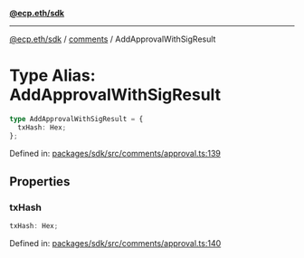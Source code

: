[**@ecp.eth/sdk**](../../index.mdx)

***

[@ecp.eth/sdk](/sdk-reference/index.mdx) / [comments](/sdk-reference/comments/index.mdx) / AddApprovalWithSigResult

# Type Alias: AddApprovalWithSigResult

```ts
type AddApprovalWithSigResult = {
  txHash: Hex;
};
```

Defined in: [packages/sdk/src/comments/approval.ts:139](https://github.com/ecp-eth/comments-monorepo/blob/main/packages/sdk/src/comments/approval.ts#L139)

## Properties

### txHash

```ts
txHash: Hex;
```

Defined in: [packages/sdk/src/comments/approval.ts:140](https://github.com/ecp-eth/comments-monorepo/blob/main/packages/sdk/src/comments/approval.ts#L140)
